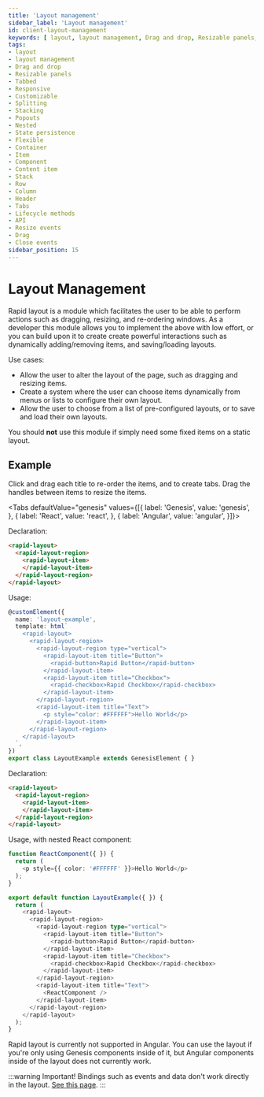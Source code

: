 ```yaml
---
title: 'Layout management'
sidebar_label: 'Layout management'
id: client-layout-management
keywords: [ layout, layout management, Drag and drop, Resizable panels, Tabbed , Responsive , Customizable, Splitting, Stacking, Popouts, Nested , State persistence, Flexible, Container, Item, Component, Content item, Stack, Row, Column, Header, Tabs, Lifecycle methods, API, Resize events, Drag , Close events]
tags:
- layout
- layout management
- Drag and drop
- Resizable panels
- Tabbed
- Responsive
- Customizable
- Splitting
- Stacking
- Popouts
- Nested
- State persistence
- Flexible
- Container
- Item
- Component
- Content item
- Stack
- Row
- Column
- Header
- Tabs
- Lifecycle methods
- API
- Resize events
- Drag
- Close events
sidebar_position: 15
---
```



# Layout Management

Rapid layout is a module which facilitates the user to be able to perform actions such as dragging, resizing, and re-ordering windows.
As a developer this module allows you to implement the above with low effort, or you can build upon it to create create powerful interactions such as dynamically adding/removing items, and saving/loading layouts.

Use cases:
* Allow the user to alter the layout of the page, such as dragging and resizing items.
* Create a system where the user can choose items dynamically from menus or lists to configure their own layout.
* Allow the user to choose from a list of pre-configured layouts, or to save and load their own layouts.

You should **not** use this module if simply need some fixed items on a static layout.

## Example

Click and drag each title to re-order the items, and to create tabs. Drag the handles between items to resize the items.

<LayoutExample />

<Tabs defaultValue="genesis" values={[{ label: 'Genesis', value: 'genesis', }, { label: 'React', value: 'react', }, { label: 'Angular', value: 'angular', }]}>

<TabItem value="genesis">

Declaration:
```html
<rapid-layout>
  <rapid-layout-region>
    <rapid-layout-item>
    </rapid-layout-item>
  </rapid-layout-region>
</rapid-layout>
```

Usage:
```typescript
@customElement({
  name: 'layout-example',
  template: html`
    <rapid-layout>
      <rapid-layout-region>
        <rapid-layout-region type="vertical">
          <rapid-layout-item title="Button">
            <rapid-button>Rapid Button</rapid-button>
          </rapid-layout-item>
          <rapid-layout-item title="Checkbox">
            <rapid-checkbox>Rapid Checkbox</rapid-checkbox>
          </rapid-layout-item>
        </rapid-layout-region>
        <rapid-layout-item title="Text">
          <p style="color: #FFFFFF">Hello World</p>
        </rapid-layout-item>
      </rapid-layout-region>
    </rapid-layout>
  `,
})
export class LayoutExample extends GenesisElement { }
```

</TabItem>
<TabItem value="react">

Declaration:
```html
<rapid-layout>
  <rapid-layout-region>
    <rapid-layout-item>
    </rapid-layout-item>
  </rapid-layout-region>
</rapid-layout>
```

Usage, with nested React component:
```typescript
function ReactComponent({ }) {
  return (
    <p style={{ color: '#FFFFFF' }}>Hello World</p>
  );
}

export default function LayoutExample({ }) {
  return (
    <rapid-layout>
      <rapid-layout-region>
        <rapid-layout-region type="vertical">
          <rapid-layout-item title="Button">
            <rapid-button>Rapid Button</rapid-button>
          </rapid-layout-item>
          <rapid-layout-item title="Checkbox">
            <rapid-checkbox>Rapid Checkbox</rapid-checkbox>
          </rapid-layout-item>
        </rapid-layout-region>
        <rapid-layout-item title="Text">
          <ReactComponent />
        </rapid-layout-item>
      </rapid-layout-region>
    </rapid-layout>
  );
}
```

</TabItem>
<TabItem value="angular">

Rapid layout is currently not supported in Angular. You can use the layout if you're only using Genesis components inside of it, but Angular components inside of the layout does not currently work.

</TabItem>
</Tabs>

:::warning
Important! Bindings such as events and data don't work directly in the layout. [See this page](./layout_05_binding_events_store.mdx).
:::
